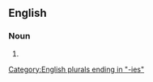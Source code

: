 ==English==

===Noun===
{{head|en|noun form}}

# {{plural of|en|pettifoggery}}

[[Category:English plurals ending in "-ies"]]